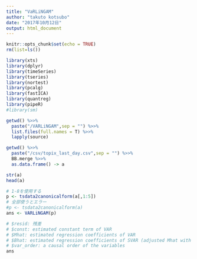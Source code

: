```yaml
---
title: "VaRLiNGAM"
author: "takuto kotsubo"
date: "2017年10月12日"
output: html_document
---
```


```r
knitr::opts_chunk$set(echo = TRUE)
rm(list=ls())
```

```r
library(xts)
library(dplyr)
library(timeSeries)
library(tseries)
library(nortest)
library(pcalg)
library(fastICA)
library(quantreg)
library(pipeR)
#library(sm)
```

```r
getwd() %>>%  
  paste("/VARLiNGAM",sep = "") %>>% 
  list.files(full.names = T) %>>% 
  lapply(source)
```

```r
getwd() %>>%
  paste("/csv/topix_last_day.csv",sep = "") %>>%
  BB.merge %>>% 
  as.data.frame() -> a
```

```r
str(a)
head(a)
```


```r
# 1-8を使用する
p <- tsdata2canonicalform(a[,1:5])
# 全部使うとエラー
#p <- tsdata2canonicalform(a)
ans <- VARLiNGAM(p)
```

```r
# $resid: 残差
# $const: estimated constant term of VAR
# $Mhat: estimated regression coefficients of VAR
# $Bhat: estimated regression coefficients of SVAR (adjusted Mhat with instantenous effects taken account for)
# $var_order: a causal order of the variables
ans
```

